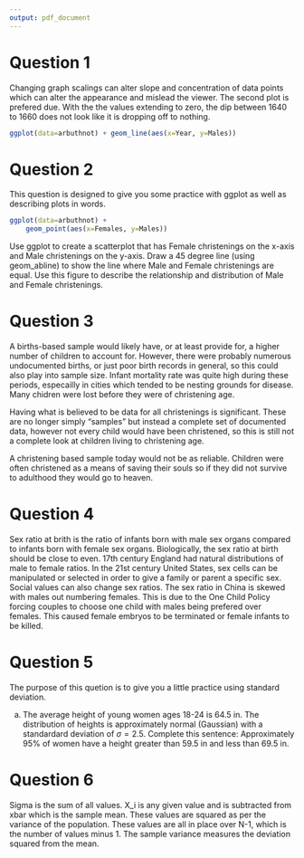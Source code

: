 ```yaml
---
output: pdf_document
---
```


# Question 1
Changing graph scalings can alter slope and concentration of data points which can alter the appearance and mislead the viewer. The second plot is prefered due. With the the values extending to zero, the dip between 1640 to 1660 does not look like it is dropping off to nothing. 
```r
ggplot(data=arbuthnot) + geom_line(aes(x=Year, y=Males))
```


# Question 2    
This question is designed to give you some practice with ggplot as well as describing plots in words.
```r
ggplot(data=arbuthnot) + 
    geom_point(aes(x=Females, y=Males))
```

Use ggplot to create a scatterplot that has Female christenings on the x-axis and Male christenings on the y-axis.  Draw a 45 degree line (using geom_abline) to show the line where Male and Female christenings are equal.  Use this figure to describe the relationship and distribution of Male and Female christenings.



# Question 3

A births-based sample would likely have, or at least provide for, a higher number of children to account for. However, there were probably numerous undocumented births, or just poor birth records in general, so this could also play into sample size. Infant mortality rate was quite high during these periods, especailly in cities which tended to be nesting grounds for disease. Many chidren were lost before they were of christening age.  

Having what is believed to be data for all christenings is significant. These are no longer simply "samples" but instead a complete set of documented data, however not every child would have been christened, so this is still not a complete look at children living to christening age.  

A christening based sample today would not be as reliable. Children were often christened as a means of saving their souls so if they did not survive to adulthood they would go to heaven.  


# Question 4
Sex ratio at brith is the ratio of infants born with male sex organs compared to infants born with female sex organs. Biologically, the sex ratio at birth should be close to even. 17th century England had natural distributions of male to female ratios. In the 21st century United States, sex cells can be manipulated or selected in order to give a family or parent a specific sex. Social values can also change sex ratios. The sex ratio in China is skewed with males out numbering females. This is due to the One Child Policy forcing couples to choose one child with males being prefered over females. This caused female embryos to be terminated or female infants to be killed. 


# Question 5
The purpose of this quetion is to give you a little practice using standard deviation.

a. The average height of young women ages 18-24 is 64.5 in.  The distribution of heights is approximately normal (Gaussian) with a standardard deviation of $\sigma=2.5$.  Complete this sentence: Approximately 95% of women have a height greater than 59.5 in and less than 69.5 in.

# Question 6

Sigma is the sum of all values. X_i is any given value and is subtracted from xbar which is the sample mean. These values are squared as per the variance of the population. These values are all in place over N-1, which is the number of values minus 1. The sample variance measures the deviation squared from the mean. 

